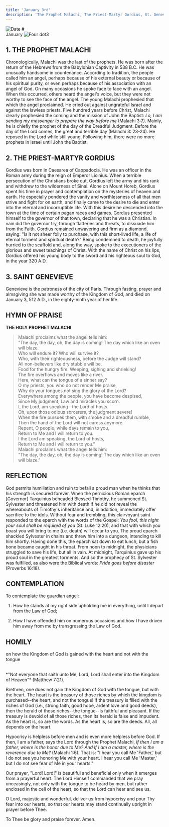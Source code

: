 ```yaml
---
title: 'January 3rd'
description: 'The Prophet Malachi, The Priest-Martyr Gordius, St. Genevieve'
---
```


<RunningHead />

<Image src="/title-imprint.png" height={50} width={50} alt="Date" className="title-imprint"/>
# <div id="date">January <Image className="four-dot" src="/four-dot.png" height={15} width={15} alt="Four dot" />3</div>

## 1. THE PROPHET MALACHI

Chronologically, Malachi was the last of the prophets. He was born after the return of the Hebrews from the Babylonian Captivity in 538 B.C. He was unusually handsome in countenance. According to tradition, the people called him an angel, perhaps because of his external beauty or because of his spiritual purity, or even perhaps because of his association with an angel of God. On many occasions he spoke face to face with an angel. When this occurred, others heard the angel's voice, but they were not worthy to see the face of the angel. The young Malachi prophesied that which the angel proclaimed. He cried out against ungrateful Israel and against the lawless priests. Five hundred years before Christ, Malachi clearly prophesied the coming and the mission of John the Baptist: *Lo, I am sending my messenger to prepare the way before me* (Malachi 3:7). Mainly, he is chiefly the prophet of the day of the Dreadful Judgment. Before the day of the Lord comes, the great and terrible day (Malachi 3: 23-24). He reposed in the Lord while still young. Following him, there were no more prophets in Israel until John the Baptist.

## 2. THE PRIEST-MARTYR GORDIUS

Gordius was born in Caesarea of Cappadocia. He was an officer in the Roman army during the reign of Emperor Licinius. When a terrible persecution of the Christians broke out, Gordius left the army and his rank and withdrew to the wilderness of Sinai. Alone on Mount Horeb, Gordius spent his time in prayer and contemplation on the mysteries of heaven and earth. He especially pondered the vanity and  worthlessness of all that men strive and fight for on earth, and finally came to the desire to die and enter into the eternal and incorruptible life. With this desire he descended into the town at the time of certain pagan races and games. Gordius presented himself to the governor of that town, declaring that he was a Christian. In vain did the governor try, through flatteries and threats, to dissuade him from the Faith. Gordius remained unwavering and firm as a diamond, saying: "Is it not sheer folly to purchase, with this short-lived life, a life of eternal torment and spiritual death?" Being condemned to death, he joyfully hurried to the scaffold and, along the way, spoke to the executioners of the glorious and sweet teachings of Christ. With the name of Christ on his lips, Gordius offered his young body to the sword and his righteous soul to God, in the year 320 A.D.

## 3. SAINT GENEVIEVE

Genevieve is the patroness of the city of Paris. Through fasting, prayer and almsgiving she was made worthy of the Kingdom of God, and died on January 3, 512 A.D., in the eighty-ninth year of her life.


## HYMN OF PRAISE
<div style={{textAlign:'center', color:'crimson', fontWeight:'bold'}}>

**THE HOLY PROPHET MALACHI**
</div>

>Malachi proclaims what the angel tells him:  
"The day, the day, oh, the day is coming! The day which like an oven will blaze.  
Who will endure it? Who will survive it?  
Who, with their righteousness, before the Judge will stand?  
All non-believers like dry stubble will be,  
Food for the hungry fire. Weeping, sighing and shrieking!  
The fire overflows and moves like a river.  
Here, what can the tongue of a sinner say?  
O my priests, you who do not render Me praise,  
Why do your tongues not sing the glory of the Lord?  
Everywhere among the people, you have become despised,  
Since My judgment, Law and miracles you scorn.  
I, the Lord, am speaking--the Lord of hosts.  
Oh, upon those odious sorcerers, the judgment severe!  
When the fire pursues them, with smoke and a dreadful rumble,  
Then the hand of the Lord will not caress anymore.  
Repent, O people, while days remain to you,  
Return to Me and I will return to you.  
I the Lord am speaking, the Lord of hosts,  
Return to Me and I will return to you."  
Malachi proclaims what the angel tells him:  
"The day, the day, oh, the day is coming! The day which like an oven will blaze."  


## REFLECTION

God permits humiliation and ruin to befall a proud man when he thinks that his strength is secured forever. When the pernicious Roman eparch [Governor] Tarquinius beheaded Blessed Timothy, he summoned St. Sylvester and threatened him with death if he did not reveal the whereabouts of Timothy's inheritance and, in addition, immediately offer sacrifice to the idols. Without fear and trembling, this clairvoyant saint responded to the eparch with the words of the Gospel: *You fool, this night your soul shall be required of you* (St. Luke 12:20), and that with which you boast you will bring to me (i.e. death) will occur to you. The proud eparch shackled Sylvester in chains and threw him into a dungeon, intending to kill him shortly. Having done this, the eparch sat down to eat lunch, but a fish bone became caught in his throat. From noon to midnight, the physicians struggled to save his life, but all in vain. At midnight, Tarquinius gave up his proud soul in the greatest torments. And so the prophecy of St. Sylvester was fulfilled, as also were the Biblical words: *Pride goes before disaster* (Proverbs 16:18).


## CONTEMPLATION

To contemplate the guardian angel:

1. How he stands at my right side upholding me in everything, until I depart from the Law of God;

2. How I have offended him on numerous occasions and how I have driven him away from me by transgressing the Law of God.


## HOMILY
<div style={{textAlign:'center', color:'crimson', fontWeight:'bold'}}>

on how the Kingdom of God is gained with the heart and not with the tongue
</div>
<br />
<div style={{textAlign:'right'}}>
*"Not everyone that saith unto Me, Lord, Lord shall enter into the Kingdom of Heaven"* (Matthew 7:21).
</div>

Brethren, one does not gain the Kingdom of God with the tongue, but with the heart. The heart is the treasury of those riches by which the kingdom is purchased--the heart, and not the tongue! If the treasury is filled with the riches of God (i.e., strong faith, good hope, ardent love and good deeds), then the herald of those riches--the tongue--is faithful and pleasant. If the treasury is devoid of all those riches, then its herald is false and impudent. As the heart is, so are the words. As the heart is, so are the deeds. All, all depends on the heart.

Hypocrisy is helpless before men and is even more helpless before God. If then, I am a father, says the Lord through the Prophet Malachi, *If then I am a father, where is the honor due to Me? And If I am a master, where is the reverence due to Me?* (Malachi 1:6). That is: "I hear you call Me 'Father,' but I do not see you honoring Me with your heart. I hear you call Me 'Master,' but I do not see fear of Me in your hearts."

Our prayer, "Lord! Lord!" is beautiful and beneficial only when it emerges from a prayerful heart. The Lord Himself commanded that we pray unceasingly, not only with the tongue to be heard by men, but rather enclosed in the cell of the heart, so that the Lord can hear and see us.

O Lord, majestic and wonderful, deliver us from hypocrisy and pour Thy fear into our hearts, so that our hearts may stand continually upright in prayer before Thee.

To Thee be glory and praise forever. Amen.